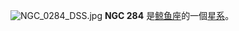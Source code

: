 {{NGCInfoBox|NGCID=NGC 284|發現者=法蘭斯·萊文沃思|發現日期=1886年-月-日|其他編號=MCG -2-3-33,NPM1G -13.0035|曆元=J2000.0|赤經=53分24.2秒|赤緯=-13°9'30""|星座=鲸鱼座|星體=星系|星等=14.4|表面亮度=13.2|藍等=15.4}}
[[File:NGC_0284_DSS.jpg|thumb]]
'''NGC 284''' 是[[鲸鱼座|鲸鱼座]]的一個[[星系|星系]]。

{{NGCReference|284}}
{{Catalogs|NGC=284}}

{{Galaxy-stub}}